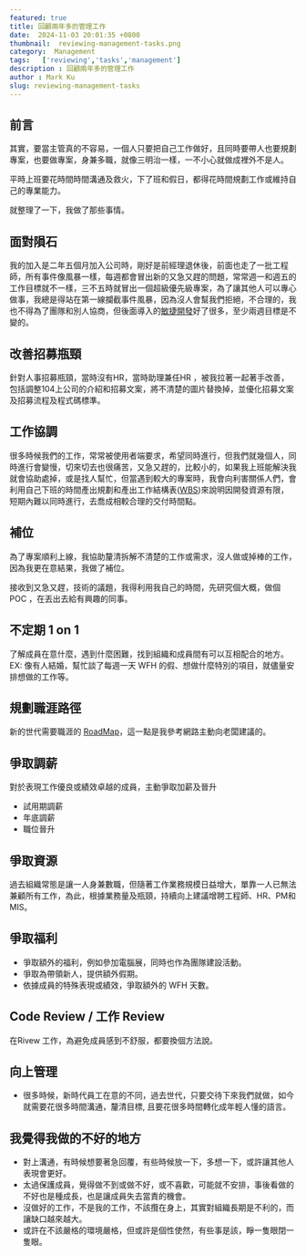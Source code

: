 ```yaml
---
featured: true
title: 回顧兩年多的管理工作
date:  2024-11-03 20:01:35 +0800
thumbnail:  reviewing-management-tasks.png
category:  Management   
tags:   ['reviewing','tasks','management']
description : 回顧兩年多的管理工作
author : Mark Ku
slug: reviewing-management-tasks
---
```

## 前言
其實，要當主管真的不容易，一個人只要把自己工作做好，且同時要帶人也要規劃專案，也要做專案，身兼多職，就像三明治一樣，一不小心就做成裡外不是人。  

平時上班要花時間時間溝通及救火，下了班和假日，都得花時間規劃工作或維持自己的專業能力。  

就整理了一下，我做了那些事情。

## 面對隕石 
我的加入是二年五個月加入公司時，剛好是前經理退休後，前面也走了一批工程師，所有事件像風暴一樣，每週都會冒出新的又急又趕的問題，常常週一和週五的工作目標就不一樣，三不五時就冒出一個超級優先級專案，為了讓其他人可以專心做事，我總是得站在第一線攔截事件風暴，因為沒人會幫我們拒絕，不合理的，我也不得為了團隊和別人協商，但後面導入的[敏捷開發](https://blog.markkulab.net/introduce-agile-development-to-reduce-redundant-meetings/)好了很多，至少兩週目標是不變的。

## 改善招募瓶頸
針對人事招募瓶頸，當時沒有HR，當時助理兼任HR ，被我拉著一起著手改善，包括調整104上公司的介紹和招募文案，將不清楚的圖片替換掉，並優化招募文案及招募流程及程式碼標準。

## 工作協調
很多時候我們的工作，常常被使用者端要求，希望同時進行，但我們就幾個人，同時進行會變慢，切來切去也很痛苦，又急又趕的，比較小的，如果我上班能解決我就會協助處掉，或是找人幫忙，但當遇到較大的專案時，我會向利害關係人們，會利用自己下班的時間產出規劃和產出工作結構表([WBS](https://blog.markkulab.net/talk-about-estimate-timetable-of-project/))來說明因開發資源有限，短期內難以同時進行，去喬成相較合理的交付時間點。

## 補位
為了專案順利上線，我協助釐清拆解不清楚的工作或需求，沒人做或掉棒的工作，因為我更在意結果，我做了補位。  

接收到又急又趕，技術的議題，我得利用我自己的時間，先研究個大概，做個POC ，在丟出去給有興趣的同事。

## 不定期 1 on 1 
了解成員在意什麼，遇到什麼困難，找到組織和成員間有可以互相配合的地方。 EX: 像有人結婚，幫忙談了每週一天 WFH 的假、想做什麼特別的項目，就儘量安排想做的工作等。

## 規劃職涯路徑 
新的世代需要職涯的 [RoadMap](https://blog.markkulab.net/solving-the-middle-developer-career-dilemma/)，這一點是我參考網路主動向老闆建議的。

## 爭取調薪
對於表現工作優良或績效卓越的成員，主動爭取加薪及晉升
* 試用期調薪
* 年底調薪
* 職位晉升

## 爭取資源 
過去組織常態是讓一人身兼數職，但隨著工作業務規模日益增大，單靠一人已無法兼顧所有工作，為此，根據業務量及瓶頸，持續向上建議增聘工程師、HR、PM和MIS。

## 爭取福利
* 爭取額外的福利，例如參加電腦展，同時也作為團隊建設活動。
* 爭取為帶領新人，提供額外假期。
* 依據成員的特殊表現或績效，爭取額外的 WFH 天數。

## Code Review / 工作 Review 
在Rivew 工作，為避免成員感到不舒服，都要換個方法說。 

## 向上管理
* 很多時候，新時代員工在意的不同，過去世代，只要交待下來我們就做，如今就需要花很多時間溝通，釐清目標, 且要花很多時間轉化成年輕人懂的語言。

## 我覺得我做的不好的地方
* 對上溝通，有時候想要著急回覆，有些時候放一下，多想一下，或許讓其他人表現會更好。
* 太過保護成員，覺得做不到或做不好，或不喜歡，可能就不安排，事後看做的不好也是種成長，也是讓成員失去當責的機會。
* 沒做好的工作，不是我的工作，不該攬在身上，其實對組織長期是不利的，而讓缺口越來越大。
* 或許在不該嚴格的環境嚴格，但或許是個性使然，有些事是該，睜一隻眼閉一隻眼。



